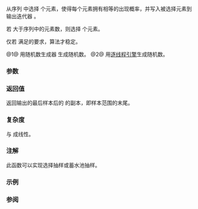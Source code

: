 {{cpp/experimental/title|sample}}
{{cpp/experimental/lib_extensions/navbar}}

{{dcl begin}}
{{dcl header|experimental/algorithm}}
{{dcl|num=1|since=libfund_ts|
template&lt; class PopulationIterator, class SampleIterator,
          class Distance, class URBG &gt;
SampleIterator sample( PopulationIterator first, PopulationIterator last,
                       SampleIterator out, Distance n, 
                       URBG&amp;&amp; g );
}}
{{dcl|num=2|since=libfund_ts_2|
template&lt; class PopulationIterator, class SampleIterator, class Distance &gt;
SampleIterator sample( PopulationIterator first, PopulationIterator last,
                       SampleIterator out, Distance n );
}}
{{dcl end}}

从序列 {{range|first|last}} 中选择 {{c|n}} 个元素，使得每个元素拥有相等的出现概率，并写入被选择元素到输出迭代器 {{c|out}}。

若 {{c|n}} 大于序列中的元素数，则选择 {{c|last - first}} 个元素。

仅若 {{tt|PopulationIterator}} 满足{{named req|ForwardIterator|向前迭代器}}的要求，算法才稳定。

@1@ 用随机数生成器 {{c|g}} 生成随机数。
@2@ 用[[cpp/experimental/lib extensions 2#简单的随机数生成设施|逐线程引擎]]生成随机数。

===参数===
{{par begin}}
{{par | first, last |指示从中抽样的范围（总体）的一对迭代器}}
{{par | out |要写入样本到其中的输出迭代器。必须不在 {{math|[first;last)}} 范围中}}
{{par | n |样本数}}
{{par | g |用作随机源的随机数生成器}}
{{par req named | PopulationIterator | InputIterator}}
{{par req named | SampleIterator | OutputIterator}}
{{par req |若 {{tt|PopulationIterator}} 不满足{{named req|ForwardIterator|向前迭代器}}，则 {{tt|SampleIterator}} 必须亦满足{{named req|RandomAccessIterator|随机访问迭代器}}的要求}}
{{par req | {{tt|PopulationIterator}} 的 value_type 必须可写入到 {{tt|out}}}}
{{par req | {{tt|Distance}} 必须为整数类型}}
{{par req | {{tt|URBG}} 必须满足{{named req|UniformRandomBitGenerator|均匀随机位生成器}}的要求，而其返回类型必须可转换为 {{tt|Distance}}}}
{{par end}}

===返回值===
返回输出的最后样本后的 {{c|out}} 的副本，即样本范围的末尾。

===复杂度===
与 {{c|std::distance(first,last)}} 成线性。

===注解===
此函数可以实现选择抽样或蓄水池抽样。

===示例===
{{example
|code=
#include &lt;experimental/algorithm&gt;
#include &lt;iostream&gt;
#include &lt;iterator&gt;
#include &lt;random&gt;
#include &lt;string&gt;
 
int main()
{
    std::string in = "abcdefgh", out;
    std::experimental::sample(in.begin(), in.end(), std::back_inserter(out),
                              5, std::mt19937{std::random_device{}()});
    std::cout &lt;&lt; "five random letters out of " &lt;&lt; in &lt;&lt; " : " &lt;&lt; out &lt;&lt; '\n';
}
|p=true
|output=
five random letters out of abcdefgh : cdefg
}}

===参阅===
{{dsc begin}}
{{dsc inc|cpp/algorithm/dsc random_shuffle}}
{{dsc end}}

{{langlinks|en|ja}}